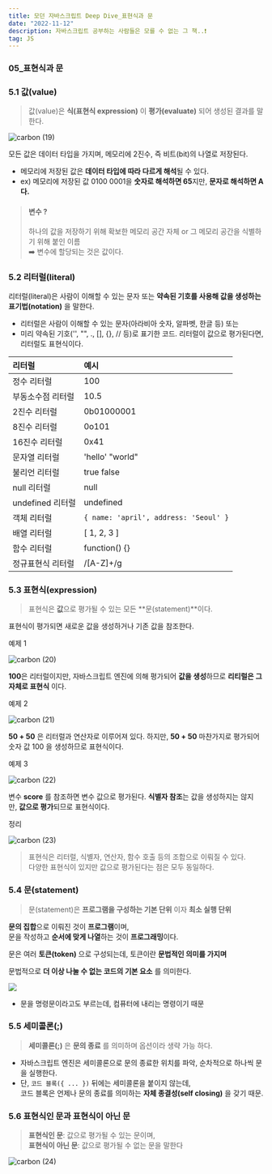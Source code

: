 ```yaml
---
title: 모던 자바스크립트 Deep Dive_표현식과 문
date: "2022-11-12"
description: 자바스크립트 공부하는 사람들은 모를 수 없는 그 책..❗️
tag: JS
---
```


### 05\_표현식과 문

### 5.1 값(value)

> 값(value)은 **식(표현식 expression)** 이 **평가(evaluate)** 되어 생성된 결과를 말한다.

![carbon (19)](https://user-images.githubusercontent.com/87301268/224585009-a17622f5-ffb6-48f1-934d-f5637d0a2420.png)

모든 값은 데이터 타입을 가지며, 메모리에 2진수, 즉 비트(bit)의 나열로 저장된다.

-   메모리에 저장된 값은 **데이터 타입에 따라 다르게 해석**될 수 있다.
-   ex) 메모리에 저장된 값 0100 0001을 **숫자로 해석하면 65**지만, **문자로 해석하면 A다.**

> #### 변수 ?
>
> 하나의 값을 저장하기 위해 확보한 메모리 공간 자체 or 그 메모리 공간을 식별하기 위해 붙인 이름  
> ➡️ 변수에 할당되는 것은 값이다.

### 5.2 리터럴(literal)

리터럴(literal)은 사람이 이해할 수 있는 문자 또는 **약속된 기호를 사용해 값을 생성하는 표기법(notation)** 을 말한다.

-   리터럴은 사람이 이해할 수 있는 문자(아라비아 숫자, 알파벳, 한글 등) 또는
-   미리 약속된 기호('', "", ., \[\], {}, // 등)로 표기한 코드. 리터럴이 값으로 평가된다면, 리터럴도 표현식이다.

| 리터럴            | 예시                                  |
| :---------------- | :------------------------------------ |
| 정수 리터럴       | 100                                   |
| 부동소수점 리터럴 | 10.5                                  |
| 2진수 리터럴      | 0b01000001                            |
| 8진수 리터럴      | 0o101                                 |
| 16진수 리터럴     | 0x41                                  |
| 문자열 리터럴     | 'hello' "world"                       |
| 불리언 리터럴     | true false                            |
| null 리터럴       | null                                  |
| undefined 리터럴  | undefined                             |
| 객체 리터럴       | `{ name: 'april', address: 'Seoul' }` |
| 배열 리터럴       | \[ 1, 2, 3 \]                         |
| 함수 리터럴       | function() {}                         |
| 정규표현식 리터럴 | /\[A-Z\]+/g                           |

### 5.3 표현식(expression)

> 표현식은 **값**으로 평가될 수 있는 모든 **문(statement)**이다.

표현식이 평가되면 새로운 값을 생성하거나 기존 값을 참조한다.

예제 1

![carbon (20)](https://user-images.githubusercontent.com/87301268/224585123-1a85a2f9-dc80-4965-9fbb-a857eb3f6d90.png)

**100**은 리터럴이지만, 자바스크립트 엔진에 의해 평가되어 **값을 생성**하므로 **리티럴은 그 자체로 표현식** 이다.

예제 2

![carbon (21)](https://user-images.githubusercontent.com/87301268/224585126-c7a1d2fc-e5d9-4ca8-9373-354dc91ad765.png)

**50 + 50** 은 리터럴과 연산자로 이루어져 있다. 하지만, **50 + 50** 마찬가지로 평가되어 숫자 값 100 을 생성하므로 표현식이다.

예제 3

![carbon (22)](https://user-images.githubusercontent.com/87301268/224585130-b11fddda-2f1a-44b1-be99-dec3323a8ca2.png)

변수 **score** 를 참조하면 변수 값으로 평가된다. **식별자 참조**는 값을 생성하지는 않지만, **값으로 평가**되므로 표현식이다.

정리

![carbon (23)](https://user-images.githubusercontent.com/87301268/224585134-8e1d85e8-e414-4367-9de5-f2baf318d5c8.png)

> 표현식은 리터럴, 식별자, 연산자, 함수 호출 등의 조합으로 이뤄질 수 있다.  
> 다양한 표현식이 있지만 값으로 평가된다는 점은 모두 동일하다.

### 5.4 문(statement)

> 문(statement)은 **프로그램을 구성하는 기본 단위** 이자 **최소 실행 단위**

**문의 집합**으로 이뤄진 것이 **프로그램**이며,  
문을 작성하고 **순서에 맞게 나열**하는 것이 **프로그래밍**이다.

문은 여러 **토큰(token)** 으로 구성되는데, 토큰이란 **문법적인 의미를 가지며**

문법적으로 **더 이상 나눌 수 없는 코드의 기본 요소** 를 의미한다.

![](https://velog.velcdn.com/images/hoho_0815/post/e545747d-c842-4828-9f94-dbfbbdef2502/image.png)

-   문을 명령문이라고도 부르는데, 컴퓨터에 내리는 명령이기 때문

### 5.5 세미콜론(;)

> **세미콜론(;)** 은 **문의 종료** 를 의미하며 옵션이라 생략 가능 하다.

-   자바스크립트 엔진은 세미콜론으로 문의 종료한 위치를 파악, 순차적으로 하나씩 문을 실행한다.
-   단, `코드 블록({ ... })` 뒤에는 세미콜론을 붙이지 않는데,  
    코드 블록은 언제나 문의 종료를 의미하는 **자체 종결성(self closing)** 을 갖기 때문.

### 5.6 표현식인 문과 표현식이 아닌 문

> **표현식인 문**: 값으로 평가될 수 있는 문이며,  
> **표현식이 아닌 문**: 값으로 평가될 수 없는 문을 말한다

![carbon (24)](https://user-images.githubusercontent.com/87301268/224585137-b40f5f0f-f6cc-4478-b458-1bae9b8dd9f0.png)
